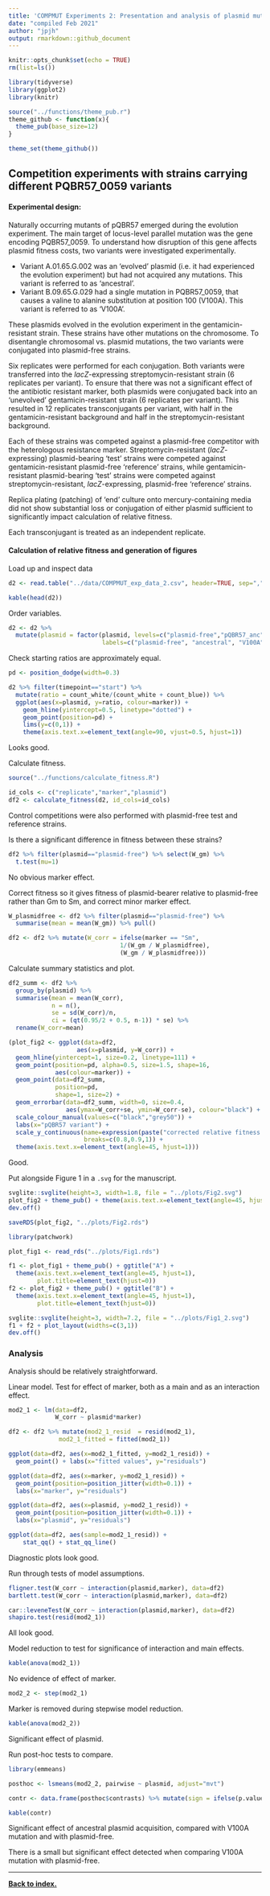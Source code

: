 ```yaml
---
title: 'COMPMUT Experiments 2: Presentation and analysis of plasmid mutant fitness'
date: "compiled Feb 2021"
author: "jpjh"
output: rmarkdown::github_document
---
```


```r
knitr::opts_chunk$set(echo = TRUE)
rm(list=ls())

library(tidyverse)
library(ggplot2)
library(knitr)

source("../functions/theme_pub.r")
theme_github <- function(x){
  theme_pub(base_size=12)
}

theme_set(theme_github())
```

## Competition experiments with strains carrying different PQBR57_0059 variants

#### Experimental design:

Naturally occurring mutants of pQBR57 emerged during the evolution experiment. The main target of locus-level parallel mutation was the gene encoding PQBR57_0059. To understand how disruption of this gene affects plasmid fitness costs, two variants were investigated experimentally.

- Variant A.01.65.G.002 was an 'evolved' plasmid (i.e. it had experienced the evolution experiment) but had not acquired any mutations. This variant is referred to as 'ancestral'.
- Variant B.09.65.G.029 had a single mutation in PQBR57_0059, that causes a valine to alanine substitution at position 100 (V100A). This variant is referred to as 'V100A'.

These plasmids evolved in the evolution experiment in the gentamicin-resistant strain. These strains have other mutations on the chromosome. To disentangle chromosomal vs. plasmid mutations, the two variants were conjugated into plasmid-free strains. 

Six replicates were performed for each conjugation. Both variants were transferred into the *lacZ*-expressing streptomycin-resistant strain (6 replicates per variant). To ensure that there was not a significant effect of the antibiotic resistant marker, both plasmids were conjugated back into an 'unevolved' gentamicin-resistant strain (6 replicates per variant). This resulted in 12 replicates transconjugants per variant, with half in the gentamicin-resistant background and half in the streptomycin-resistant background.

Each of these strains was competed against a plasmid-free competitor with the heterologous resistance marker. Streptomycin-resistant (*lacZ*-expressing) plasmid-bearing 'test' strains were competed against gentamicin-resistant plasmid-free 'reference' strains, while gentamicin-resistant plasmid-bearing 'test' strains were competed against streptomycin-resistant, *lacZ*-expressing, plasmid-free 'reference' strains. 

Replica plating (patching) of 'end' culture onto mercury-containing media did not show substantial loss or conjugation of either plasmid sufficient to significantly impact calculation of relative fitness.

Each transconjugant is treated as an independent replicate.

#### Calculation of relative fitness and generation of figures

Load up and inspect data

```r
d2 <- read.table("../data/COMPMUT_exp_data_2.csv", header=TRUE, sep=",")

kable(head(d2))
```

Order variables.

```r
d2 <- d2 %>% 
  mutate(plasmid = factor(plasmid, levels=c("plasmid-free","pQBR57_anc","pQBR57_V100A"),
                          labels=c("plasmid-free", "ancestral", "V100A")))
```

Check starting ratios are approximately equal.

```r
pd <- position_dodge(width=0.3)

d2 %>% filter(timepoint=="start") %>% 
  mutate(ratio = count_white/(count_white + count_blue)) %>%
  ggplot(aes(x=plasmid, y=ratio, colour=marker)) + 
    geom_hline(yintercept=0.5, linetype="dotted") +
    geom_point(position=pd) + 
    lims(y=c(0,1)) +
    theme(axis.text.x=element_text(angle=90, vjust=0.5, hjust=1))
```

Looks good.

Calculate fitness.

```r
source("../functions/calculate_fitness.R")

id_cols <- c("replicate","marker","plasmid")
df2 <- calculate_fitness(d2, id_cols=id_cols)
```

Control competitions were also performed with plasmid-free test and reference strains.

Is there a significant difference in fitness between these strains?

```r
df2 %>% filter(plasmid=="plasmid-free") %>% select(W_gm) %>%
  t.test(mu=1)
```

No obvious marker effect.

Correct fitness so it gives fitness of plasmid-bearer relative to plasmid-free rather than Gm to Sm, and correct minor marker effect.

```r
W_plasmidfree <- df2 %>% filter(plasmid=="plasmid-free") %>% 
  summarise(mean = mean(W_gm)) %>% pull()

df2 <- df2 %>% mutate(W_corr = ifelse(marker == "Sm",
                               1/(W_gm / W_plasmidfree),
                               (W_gm / W_plasmidfree)))
```

Calculate summary statistics and plot.

```r
df2_summ <- df2 %>% 
  group_by(plasmid) %>%
  summarise(mean = mean(W_corr), 
            n = n(), 
            se = sd(W_corr)/n, 
            ci = (qt(0.95/2 + 0.5, n-1)) * se) %>%
  rename(W_corr=mean)

(plot_fig2 <- ggplot(data=df2,
                   aes(x=plasmid, y=W_corr)) +
  geom_hline(yintercept=1, size=0.2, linetype=111) +
  geom_point(position=pd, alpha=0.5, size=1.5, shape=16, 
             aes(colour=marker)) +
  geom_point(data=df2_summ, 
             position=pd,
             shape=1, size=2) +
  geom_errorbar(data=df2_summ, width=0, size=0.4, 
                aes(ymax=W_corr+se, ymin=W_corr-se), colour="black") +
  scale_colour_manual(values=c("black","grey50")) +
  labs(x="pQBR57 variant") +
  scale_y_continuous(name=expression(paste("corrected relative fitness (W"[corr], ")")), 
                     breaks=c(0.8,0.9,1)) +
  theme(axis.text.x=element_text(angle=45, hjust=1)))
```

Good.

Put alongside Figure 1 in a `.svg` for the manuscript.

```r
svglite::svglite(height=3, width=1.8, file = "../plots/Fig2.svg")
plot_fig2 + theme_pub() + theme(axis.text.x=element_text(angle=45, hjust=1))
dev.off()

saveRDS(plot_fig2, "../plots/Fig2.rds")

library(patchwork)

plot_fig1 <- read_rds("../plots/Fig1.rds")

f1 <- plot_fig1 + theme_pub() + ggtitle("A") +
  theme(axis.text.x=element_text(angle=45, hjust=1),
        plot.title=element_text(hjust=0))
f2 <- plot_fig2 + theme_pub() + ggtitle("B") +
  theme(axis.text.x=element_text(angle=45, hjust=1),
        plot.title=element_text(hjust=0))

svglite::svglite(height=3, width=7.2, file = "../plots/Fig1_2.svg")
f1 + f2 + plot_layout(widths=c(3,1))
dev.off()
```


### Analysis

Analysis should be relatively straightforward.

Linear model. Test for effect of marker, both as a main and as an interaction effect.

```r
mod2_1 <- lm(data=df2,
             W_corr ~ plasmid*marker)

df2 <- df2 %>% mutate(mod2_1_resid  = resid(mod2_1),
              mod2_1_fitted = fitted(mod2_1))

ggplot(data=df2, aes(x=mod2_1_fitted, y=mod2_1_resid)) + 
  geom_point() + labs(x="fitted values", y="residuals")

ggplot(data=df2, aes(x=marker, y=mod2_1_resid)) + 
  geom_point(position=position_jitter(width=0.1)) + 
  labs(x="marker", y="residuals")

ggplot(data=df2, aes(x=plasmid, y=mod2_1_resid)) + 
  geom_point(position=position_jitter(width=0.1)) + 
  labs(x="plasmid", y="residuals")

ggplot(data=df2, aes(sample=mod2_1_resid)) + 
    stat_qq() + stat_qq_line()
```

Diagnostic plots look good. 

Run through tests of model assumptions.

```r
fligner.test(W_corr ~ interaction(plasmid,marker), data=df2)  
bartlett.test(W_corr ~ interaction(plasmid,marker), data=df2)  

car::leveneTest(W_corr ~ interaction(plasmid,marker), data=df2)  
shapiro.test(resid(mod2_1))  
```

All look good.

Model reduction to test for significance of interaction and main effects.

```r
kable(anova(mod2_1))
```

No evidence of effect of marker.

```r
mod2_2 <- step(mod2_1)
```

Marker is removed during stepwise model reduction.

```r
kable(anova(mod2_2))
```

Significant effect of plasmid.

Run post-hoc tests to compare.

```r
library(emmeans)

posthoc <- lsmeans(mod2_2, pairwise ~ plasmid, adjust="mvt")

contr <- data.frame(posthoc$contrasts) %>% mutate(sign = ifelse(p.value<0.05, "*", ""))

kable(contr)
```

Significant effect of ancestral plasmid acquisition, compared with V100A mutation and with plasmid-free.

There is a small but significant effect detected when comparing V100A mutation with plasmid-free.

---

**[Back to index.](COMPMUT_index.md)**